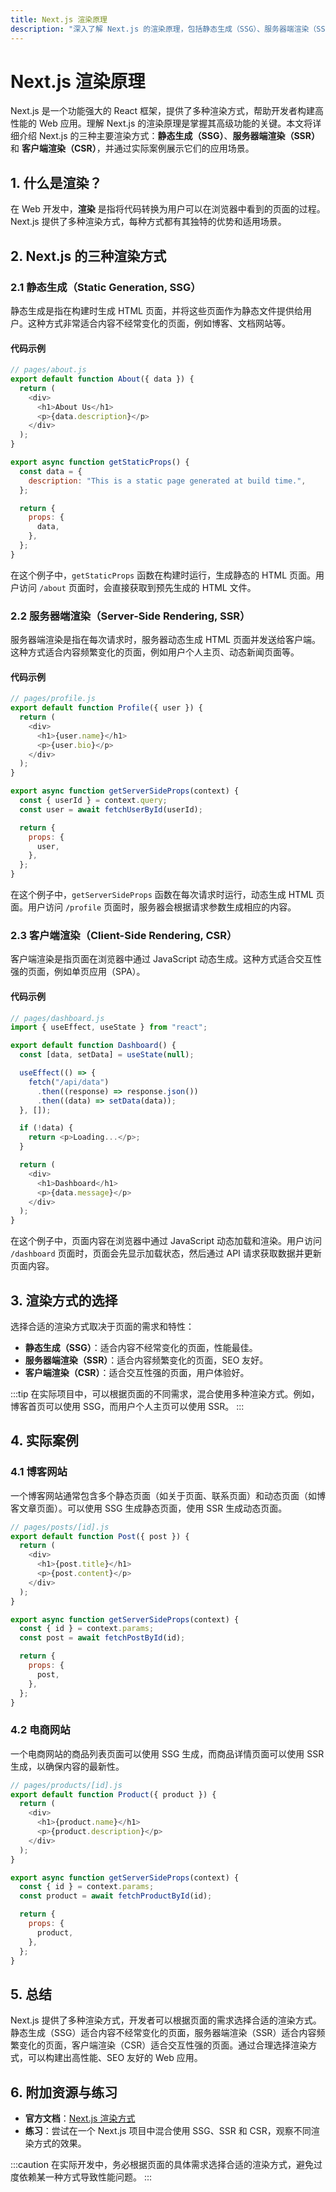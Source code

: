 ```yaml
---
title: Next.js 渲染原理
description: "深入了解 Next.js 的渲染原理，包括静态生成（SSG）、服务器端渲染（SSR）和客户端渲染（CSR）的区别与应用场景。"
---
```


# Next.js 渲染原理

Next.js 是一个功能强大的 React 框架，提供了多种渲染方式，帮助开发者构建高性能的 Web 应用。理解 Next.js 的渲染原理是掌握其高级功能的关键。本文将详细介绍 Next.js 的三种主要渲染方式：**静态生成（SSG）**、**服务器端渲染（SSR）** 和 **客户端渲染（CSR）**，并通过实际案例展示它们的应用场景。

## 1. 什么是渲染？

在 Web 开发中，**渲染** 是指将代码转换为用户可以在浏览器中看到的页面的过程。Next.js 提供了多种渲染方式，每种方式都有其独特的优势和适用场景。

## 2. Next.js 的三种渲染方式

### 2.1 静态生成（Static Generation, SSG）

静态生成是指在构建时生成 HTML 页面，并将这些页面作为静态文件提供给用户。这种方式非常适合内容不经常变化的页面，例如博客、文档网站等。

#### 代码示例

```javascript
// pages/about.js
export default function About({ data }) {
  return (
    <div>
      <h1>About Us</h1>
      <p>{data.description}</p>
    </div>
  );
}

export async function getStaticProps() {
  const data = {
    description: "This is a static page generated at build time.",
  };

  return {
    props: {
      data,
    },
  };
}
```

在这个例子中，`getStaticProps` 函数在构建时运行，生成静态的 HTML 页面。用户访问 `/about` 页面时，会直接获取到预先生成的 HTML 文件。

### 2.2 服务器端渲染（Server-Side Rendering, SSR）

服务器端渲染是指在每次请求时，服务器动态生成 HTML 页面并发送给客户端。这种方式适合内容频繁变化的页面，例如用户个人主页、动态新闻页面等。

#### 代码示例

```javascript
// pages/profile.js
export default function Profile({ user }) {
  return (
    <div>
      <h1>{user.name}</h1>
      <p>{user.bio}</p>
    </div>
  );
}

export async function getServerSideProps(context) {
  const { userId } = context.query;
  const user = await fetchUserById(userId);

  return {
    props: {
      user,
    },
  };
}
```

在这个例子中，`getServerSideProps` 函数在每次请求时运行，动态生成 HTML 页面。用户访问 `/profile` 页面时，服务器会根据请求参数生成相应的内容。

### 2.3 客户端渲染（Client-Side Rendering, CSR）

客户端渲染是指页面在浏览器中通过 JavaScript 动态生成。这种方式适合交互性强的页面，例如单页应用（SPA）。

#### 代码示例

```javascript
// pages/dashboard.js
import { useEffect, useState } from "react";

export default function Dashboard() {
  const [data, setData] = useState(null);

  useEffect(() => {
    fetch("/api/data")
      .then((response) => response.json())
      .then((data) => setData(data));
  }, []);

  if (!data) {
    return <p>Loading...</p>;
  }

  return (
    <div>
      <h1>Dashboard</h1>
      <p>{data.message}</p>
    </div>
  );
}
```

在这个例子中，页面内容在浏览器中通过 JavaScript 动态加载和渲染。用户访问 `/dashboard` 页面时，页面会先显示加载状态，然后通过 API 请求获取数据并更新页面内容。

## 3. 渲染方式的选择

选择合适的渲染方式取决于页面的需求和特性：

- **静态生成（SSG）**：适合内容不经常变化的页面，性能最佳。
- **服务器端渲染（SSR）**：适合内容频繁变化的页面，SEO 友好。
- **客户端渲染（CSR）**：适合交互性强的页面，用户体验好。

:::tip
在实际项目中，可以根据页面的不同需求，混合使用多种渲染方式。例如，博客首页可以使用 SSG，而用户个人主页可以使用 SSR。
:::

## 4. 实际案例

### 4.1 博客网站

一个博客网站通常包含多个静态页面（如关于页面、联系页面）和动态页面（如博客文章页面）。可以使用 SSG 生成静态页面，使用 SSR 生成动态页面。

```javascript
// pages/posts/[id].js
export default function Post({ post }) {
  return (
    <div>
      <h1>{post.title}</h1>
      <p>{post.content}</p>
    </div>
  );
}

export async function getServerSideProps(context) {
  const { id } = context.params;
  const post = await fetchPostById(id);

  return {
    props: {
      post,
    },
  };
}
```

### 4.2 电商网站

一个电商网站的商品列表页面可以使用 SSG 生成，而商品详情页面可以使用 SSR 生成，以确保内容的最新性。

```javascript
// pages/products/[id].js
export default function Product({ product }) {
  return (
    <div>
      <h1>{product.name}</h1>
      <p>{product.description}</p>
    </div>
  );
}

export async function getServerSideProps(context) {
  const { id } = context.params;
  const product = await fetchProductById(id);

  return {
    props: {
      product,
    },
  };
}
```

## 5. 总结

Next.js 提供了多种渲染方式，开发者可以根据页面的需求选择合适的渲染方式。静态生成（SSG）适合内容不经常变化的页面，服务器端渲染（SSR）适合内容频繁变化的页面，客户端渲染（CSR）适合交互性强的页面。通过合理选择渲染方式，可以构建出高性能、SEO 友好的 Web 应用。

## 6. 附加资源与练习

- **官方文档**：[Next.js 渲染方式](https://nextjs.org/docs/basic-features/pages)
- **练习**：尝试在一个 Next.js 项目中混合使用 SSG、SSR 和 CSR，观察不同渲染方式的效果。

:::caution
在实际开发中，务必根据页面的具体需求选择合适的渲染方式，避免过度依赖某一种方式导致性能问题。
:::